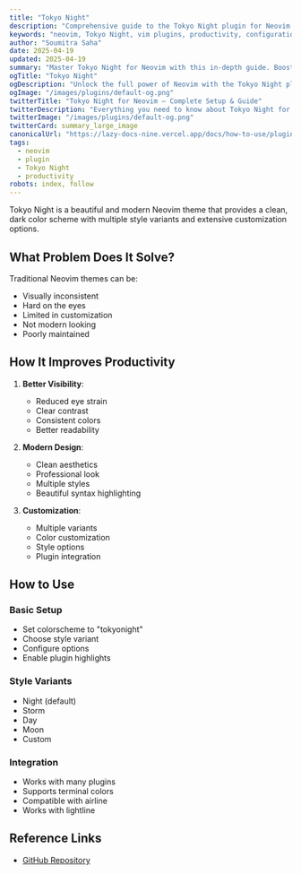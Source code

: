 ```yaml
---
title: "Tokyo Night"
description: "Comprehensive guide to the Tokyo Night plugin for Neovim. Learn setup, features, and best practices to enhance your workflow."
keywords: "neovim, Tokyo Night, vim plugins, productivity, configuration"
author: "Soumitra Saha"
date: 2025-04-19
updated: 2025-04-19
summary: "Master Tokyo Night for Neovim with this in-depth guide. Boost your coding productivity and editor experience."
ogTitle: "Tokyo Night"
ogDescription: "Unlock the full power of Neovim with the Tokyo Night plugin. Step-by-step instructions and expert tips."
ogImage: "/images/plugins/default-og.png"
twitterTitle: "Tokyo Night for Neovim – Complete Setup & Guide"
twitterDescription: "Everything you need to know about Tokyo Night for Neovim. Installation, configuration, and pro tips."
twitterImage: "/images/plugins/default-og.png"
twitterCard: summary_large_image
canonicalUrl: "https://lazy-docs-nine.vercel.app/docs/how-to-use/plugins/tokyonight"
tags:
  - neovim
  - plugin
  - Tokyo Night
  - productivity
robots: index, follow
---
```


Tokyo Night is a beautiful and modern Neovim theme that provides a clean, dark color scheme with multiple style variants and extensive customization options.

## What Problem Does It Solve?

Traditional Neovim themes can be:

- Visually inconsistent
- Hard on the eyes
- Limited in customization
- Not modern looking
- Poorly maintained

## How It Improves Productivity

1. **Better Visibility**:

   - Reduced eye strain
   - Clear contrast
   - Consistent colors
   - Better readability

2. **Modern Design**:

   - Clean aesthetics
   - Professional look
   - Multiple styles
   - Beautiful syntax highlighting

3. **Customization**:
   - Multiple variants
   - Color customization
   - Style options
   - Plugin integration

## How to Use

### Basic Setup

- Set colorscheme to "tokyonight"
- Choose style variant
- Configure options
- Enable plugin highlights

### Style Variants

- Night (default)
- Storm
- Day
- Moon
- Custom

### Integration

- Works with many plugins
- Supports terminal colors
- Compatible with airline
- Works with lightline

## Reference Links

- [GitHub Repository](https://github.com/folke/tokyonight.nvim)

